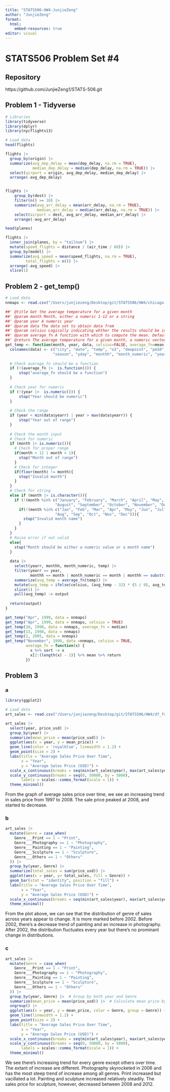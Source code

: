 ```yaml
---
title: "STATS506-HW4-JunjieZeng"
author: "JunjieZeng"
format: 
  html:
    embed-resources: true
editor: visual
---
```

 
# STATS506 Problem Set #4

## Repository

https://github.com/JunjieZeng1/STATS-506.git

## Problem 1 - Tidyverse

```r
# Libraries
library(tidyverse)
library(dplyr)
library(nycflights13)
```

```r
# Load data
head(flights)

flights |> 
  group_by(origin) |> 
  summarize(avg_dep_delay = mean(dep_delay, na.rm = TRUE), 
            median_dep_delay = median(dep_delay, na.rm = TRUE)) |> 
  select(airport = origin, avg_dep_delay, median_dep_delay) |> 
  arrange(-avg_dep_delay) 


flights |> 
    group_by(dest) |> 
    filter(n() >= 10) |> 
    summarize(avg_arr_delay = mean(arr_delay, na.rm = TRUE), 
              median_arr_delay = median(arr_delay, na.rm = TRUE)) |> 
    select(airport = dest, avg_arr_delay, median_arr_delay) |> 
    arrange(-avg_arr_delay) 
```

```r
head(planes)

flights |> 
  inner_join(planes, by = "tailnum") |> 
  mutate(speed_flights = distance / (air_time / 60)) |> 
  group_by(model) |> 
  summarize(avg_speed = mean(speed_flights, na.rm = TRUE), 
         total_flights = n()) |> 
  arrange(-avg_speed) |> 
  slice(1)
```

## Problem 2 - get_temp()

```r
# Load data
nnmaps <- read.csv("/Users/junjiezeng/Desktop/git/STATS506/HW4/chicago-nmmaps.csv")
```


```r
##' @title Get the average temperature for a given month
##' @param month Month, either a numeric 1-12 or a string
##' @param year A numeric year
##' @param data The data set to obtain data from
##' @param celsius Logically indicating whther the results should be in celsius. Default FALSE.
##' @param average_fn A function with which to compute the mean. Default is mean.
##' @return The average temperature for a given month, a numeric vector of length 1
get_temp <- function(month, year, data, celsius=FALSE, average_fn=mean){
  colnames(data) <- c("city", "date", "temp", "o3", "dewpoint", "pm10", 
                     "season", "yday", "monthh", "month_numeric", "yearr")
  
  # Check average_fn should be a function
  if (!(average_fn |>  is.function())) {
      stop("average_fn should be a function")
  }
  
  # Check year for nuemric
  if (!(year |>  is.numeric())) {
      stop("Year should be numeric")
  }
  
  # Check the range
  if (year < min(data$yearr) | year > max(data$yearr)) {
      stop("Year out of range")
  }
  
  # Check the month input
  # Check for numeric
  if (month |> is.numeric()){
    # Check for proper range
    if(month > 12 | month < 1){
      stop("Month out of range")
    }
    # Check for integer
    if(floor(month) != month){
      stop("Invalid month")
    }
  }
  # Check for string
  else if (month |> is.character()){
    if (!(month %in% c("January", "February", "March", "April", "May", "June", "July",
                      "August", "September", "October", "November", "December"))){
      if(!(month %in% c("Jan", "Feb", "Mar", "Apr", "May", "Jun", "Jul",
                      "Aug", "Sep", "Oct", "Nov", "Dec"))){
        stop("Invalid month name")
      }
    }
  }
  # Raise error if not valid
  else{
    stop("Month should be either a numeric value or a month name")
  }
  
  data |> 
    select(yearr, monthh, month_numeric, temp) |> 
    filter(yearr == year, 
           monthh == month | month_numeric == month | monthh == substring(month, 1, 3)) |> 
    summarize(avg_temp = average_fn(temp)) |> 
    mutate(avg_temp = ifelse(celsius, (avg_temp - 32) * (5 / 9), avg_temp)) |> 
    slice(1) |> 
    pull(avg_temp) -> output
  
  return(output)
}
```

```r
get_temp("Apr", 1999, data = nnmaps)
get_temp("Apr", 1999, data = nnmaps, celsius = TRUE)
get_temp(10, 1998, data = nnmaps, average_fn = median)
get_temp(13, 1998, data = nnmaps)
get_temp(2, 2005, data = nnmaps)
get_temp("November", 1999, data =nnmaps, celsius = TRUE,
         average_fn = function(x) {
           x %>% sort -> x
           x[2:(length(x) - 1)] %>% mean %>% return
         })
```

## Problem 3
### a
```r
library(ggplot2)
```
```r
# Load data
art_sales <- read.csv("/Users/junjiezeng/Desktop/git/STATS506/HW4/df_for_ml_improved_new_market.csv")
```

```r
art_sales |> 
  select(year, price_usd) |> 
  group_by(year) |> 
  summarize(mean_price = mean(price_usd)) |> 
  ggplot(aes(x = year, y = mean_price)) +
  geom_line(color = 'royalblue', linewidth = 1.2) +
  geom_point(size = 2) + 
  labs(title = "Average Sales Price Over Time",
       x = "Year", 
       y = "Average Sales Price (USD)") +
  scale_x_continuous(breaks = seq(min(art_sales$year), max(art_sales$year), by = 2)) +
  scale_y_continuous(breaks = seq(0, 50000, by = 5000),
       labels = scales::comma_format(scale = 1)) + 
  theme_minimal()
```
From the graph of average sales price over time, we see an increasing trend in sales price from 1997 to 2008. The sale price peaked at 2008, and started to decrease.     


### b
```r
art_sales |> 
  mutate(Genre = case_when(
    Genre___Print == 1 ~ "Print", 
    Genre___Photography == 1 ~ "Photography", 
    Genre___Painting == 1 ~ "Painting",
    Genre___Sculpture == 1 ~ "Sculpture",
    Genre___Others == 1 ~ "Others"
  )) |> 
  group_by(year, Genre) |> 
  summarize(total_sales = sum(price_usd)) |> 
  ggplot(aes(x = year, y= total_sales, fill = Genre)) +
  geom_bar(stat = "identity", position = "fill") +
  labs(title = "Average Sales Price Over Time",
       x = "Year", 
       y = "Average Sales Price (USD)") +
  scale_x_continuous(breaks = seq(min(art_sales$year), max(art_sales$year), by = 2)) +
  theme_minimal()
```
From the plot above, we can see that the distribution of genre of sales across years appear to change. It is more marked before 2002. Before 2002, there's a decrease trend of painting and an increase in photography. After 2002, the distribution fluctuates every year but there's no prominant change in distributions.    


### c
```r
art_sales |>
  mutate(Genre = case_when(
    Genre___Print == 1 ~ "Print",
    Genre___Photography == 1 ~ "Photography",
    Genre___Painting == 1 ~ "Painting",
    Genre___Sculpture == 1 ~ "Sculpture",
    Genre___Others == 1 ~ "Others"
  )) |>
  group_by(year, Genre) |>  # Group by both year and Genre
  summarize(mean_price = mean(price_usd)) |>  # Calculate mean price by both year and Genre
  ungroup() |> 
  ggplot(aes(x = year, y = mean_price, color = Genre, group = Genre)) + 
  geom_line(linewidth = 1.2) +
  geom_point(size = 2) + 
  labs(title = "Average Sales Price Over Time",
       x = "Year", 
       y = "Average Sales Price (USD)") +
  scale_x_continuous(breaks = seq(min(art_sales$year), max(art_sales$year), by = 2)) +
  scale_y_continuous(breaks = seq(0, 50000, by = 5000),
       labels = scales::comma_format(scale = 1)) + 
  theme_minimal()
```

We see there's increasing trend for every genre except others over time. The extant of increase are different. Photography skyrocketed in 2006 and has the most steep trend of increase among all genres. Print increased but vacillated a lot. Painting and sculpture increased relatively steadily. The sales price for sculpture, however, decreased between 2008 and 2012.    
